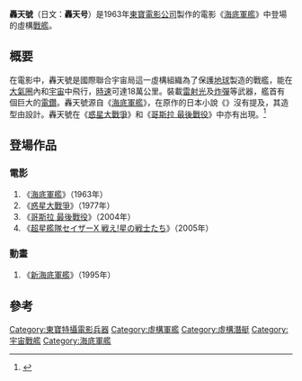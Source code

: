 '''轟天號'''（日文：'''轟天号'''）是1963年[[東寶電影公司|東寶電影公司]]製作的電影《[[海底軍艦|海底軍艦]]》中登場的虛構[[戰艦|戰艦]]。

== 概要 ==
在電影中，轟天號是國際聯合宇宙局這一虛構組織為了保護[[地球|地球]]製造的戰艦，能在[[大氣圈|大氣圈]]內和[[宇宙|宇宙]]中飛行，[[時速|時速]]可達18萬公里。裝載[[雷射武器|雷射光]]及[[炸彈|炸彈]]等武器，艦首有個巨大的[[電鑽|電鑽]]。轟天號源自《[[海底軍艦|海底軍艦]]》，在原作的日本小說《{{link-ja|海島冐險奇譚 海底軍艦|海島冐險奇譚海底軍艦}}》沒有提及，其造型由{{link-ja|小松崎茂|小松崎茂}}設計。轟天號在《[[惑星大戰爭|惑星大戰爭]]》和《[[哥斯拉_最後戰役|哥斯拉 最後戰役]]》中亦有出現。<ref>{{cite book|author1=名寺 健莊、森　繚|title=《圖解太空船》|publisher=奇幻基地|isbn=9789866712500|pages=178~179}}</ref>

== 登場作品 ==
=== 電影 ===
# 《[[海底軍艦|海底軍艦]]》（1963年）
# 《[[惑星大戰爭|惑星大戰爭]]》（1977年）
# 《[[哥斯拉_最後戰役|哥斯拉 最後戰役]]》（2004年）
# 《[[超星艦隊セイザーX_戦え!星の戦士たち|超星艦隊セイザーX 戦え!星の戦士たち]]》（2005年）

=== 動畫 ===
# 《[[新海底軍艦|新海底軍艦]]》（1995年）

== 參考 ==
{{Reflist}}

{{Japanese film-stub}}
{{Godzilla}}
{{Mothra}}
{{海底軍艦}}
{{DEFAULTSORT:Gotengo}}
[[Category:東寶特攝電影兵器|Category:東寶特攝電影兵器]]
[[Category:虛構軍艦|Category:虛構軍艦]]
[[Category:虛構潛艇|Category:虛構潛艇]]
[[Category:宇宙戰艦|Category:宇宙戰艦]]
[[Category:海底軍艦|Category:海底軍艦]]